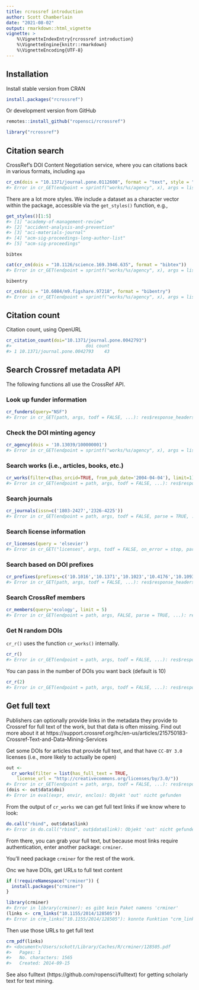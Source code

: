 ```yaml
---
title: rcrossref introduction 
author: Scott Chamberlain
date: "2021-08-02"
output: rmarkdown::html_vignette
vignette: >
    %\VignetteIndexEntry{rcrossref introduction}
    %\VignetteEngine{knitr::rmarkdown}
    %\VignetteEncoding{UTF-8}
---
```




## Installation

Install stable version from CRAN


```r
install.packages("rcrossref")
```

Or development version from GitHub


```r
remotes::install_github("ropensci/rcrossref")
```


```r
library("rcrossref")
```

## Citation search

CrossRef's DOI Content Negotiation service, where you can citations back in various formats, including `apa`


```r
cr_cn(dois = "10.1371/journal.pone.0112608", format = "text", style = "apa")
#> Error in cr_GET(endpoint = sprintf("works/%s/agency", x), args = list(), : res$response_headers$`content-type` == "application/json;charset=UTF-8" ist nicht TRUE
```

There are a lot more styles. We include a dataset as a character vector within the package, accessible via the `get_styles()` function, e.g.,


```r
get_styles()[1:5]
#> [1] "academy-of-management-review"        
#> [2] "accident-analysis-and-prevention"    
#> [3] "aci-materials-journal"               
#> [4] "acm-sig-proceedings-long-author-list"
#> [5] "acm-sig-proceedings"
```

`bibtex`


```r
cat(cr_cn(dois = "10.1126/science.169.3946.635", format = "bibtex"))
#> Error in cr_GET(endpoint = sprintf("works/%s/agency", x), args = list(), : res$response_headers$`content-type` == "application/json;charset=UTF-8" ist nicht TRUE
```

`bibentry`


```r
cr_cn(dois = "10.6084/m9.figshare.97218", format = "bibentry")
#> Error in cr_GET(endpoint = sprintf("works/%s/agency", x), args = list(), : res$response_headers$`content-type` == "application/json;charset=UTF-8" ist nicht TRUE
```

## Citation count

Citation count, using OpenURL


```r
cr_citation_count(doi="10.1371/journal.pone.0042793")
#>                            doi count
#> 1 10.1371/journal.pone.0042793    43
```

## Search Crossref metadata API

The following functions all use the CrossRef API.

### Look up funder information


```r
cr_funders(query="NSF")
#> Error in cr_GET(path, args, todf = FALSE, ...): res$response_headers$`content-type` == "application/json;charset=UTF-8" ist nicht TRUE
```

### Check the DOI minting agency


```r
cr_agency(dois = '10.13039/100000001')
#> Error in cr_GET(endpoint = sprintf("works/%s/agency", x), args = list(), : res$response_headers$`content-type` == "application/json;charset=UTF-8" ist nicht TRUE
```

### Search works (i.e., articles, books, etc.)


```r
cr_works(filter=c(has_orcid=TRUE, from_pub_date='2004-04-04'), limit=1)
#> Error in cr_GET(endpoint = path, args, todf = FALSE, ...): res$response_headers$`content-type` == "application/json;charset=UTF-8" ist nicht TRUE
```

### Search journals


```r
cr_journals(issn=c('1803-2427','2326-4225'))
#> Error in cr_GET(endpoint = path, args, todf = FALSE, parse = TRUE, ...): res$response_headers$`content-type` == "application/json;charset=UTF-8" ist nicht TRUE
```

### Search license information


```r
cr_licenses(query = 'elsevier')
#> Error in cr_GET("licenses", args, todf = FALSE, on_error = stop, parse = parse, : res$response_headers$`content-type` == "application/json;charset=UTF-8" ist nicht TRUE
```

### Search based on DOI prefixes


```r
cr_prefixes(prefixes=c('10.1016','10.1371','10.1023','10.4176','10.1093'))
#> Error in cr_GET(path, args, todf = FALSE, ...): res$response_headers$`content-type` == "application/json;charset=UTF-8" ist nicht TRUE
```

### Search CrossRef members


```r
cr_members(query='ecology', limit = 5)
#> Error in cr_GET(endpoint = path, args, FALSE, parse = TRUE, ...): res$response_headers$`content-type` == "application/json;charset=UTF-8" ist nicht TRUE
```

### Get N random DOIs

`cr_r()` uses the function `cr_works()` internally.


```r
cr_r()
#> Error in cr_GET(endpoint = path, args, todf = FALSE, ...): res$response_headers$`content-type` == "application/json;charset=UTF-8" ist nicht TRUE
```

You can pass in the number of DOIs you want back (default is 10)


```r
cr_r(2)
#> Error in cr_GET(endpoint = path, args, todf = FALSE, ...): res$response_headers$`content-type` == "application/json;charset=UTF-8" ist nicht TRUE
```

## Get full text

Publishers can optionally provide links in the metadata they provide to Crossref for full text of the work, but that data is often missing. Find out more about it at https://support.crossref.org/hc/en-us/articles/215750183-Crossref-Text-and-Data-Mining-Services

Get some DOIs for articles that provide full text, and that have `CC-BY 3.0` licenses (i.e., more likely to actually be open)


```r
out <-
  cr_works(filter = list(has_full_text = TRUE,
    license_url = "http://creativecommons.org/licenses/by/3.0/"))
#> Error in cr_GET(endpoint = path, args, todf = FALSE, ...): res$response_headers$`content-type` == "application/json;charset=UTF-8" ist nicht TRUE
(dois <- out$data$doi)
#> Error in eval(expr, envir, enclos): Objekt 'out' nicht gefunden
```

From the output of `cr_works` we can get full text links if we know where to look:


```r
do.call("rbind", out$data$link)
#> Error in do.call("rbind", out$data$link): Objekt 'out' nicht gefunden
```

From there, you can grab your full text, but because most links require
authentication, enter another package: `crminer`.

You'll need package `crminer` for the rest of the work.

Onc we have DOIs, get URLs to full text content


```r
if (!requireNamespace("crminer")) {
  install.packages("crminer")
}
```


```r
library(crminer)
#> Error in library(crminer): es gibt kein Paket namens 'crminer'
(links <- crm_links("10.1155/2014/128505"))
#> Error in crm_links("10.1155/2014/128505"): konnte Funktion "crm_links" nicht finden
```

Then use those URLs to get full text


```r
crm_pdf(links)
#> <document>/Users/sckott/Library/Caches/R/crminer/128505.pdf
#>   Pages: 1
#>   No. characters: 1565
#>   Created: 2014-09-15
```

See also fulltext (https://github.com/ropensci/fulltext) for getting scholarly text 
for text mining.
